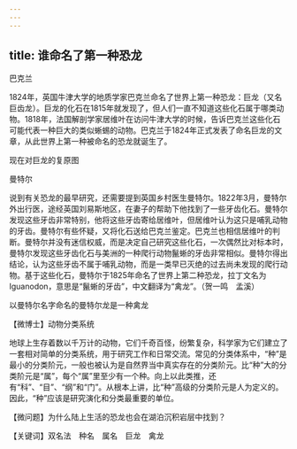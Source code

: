 ```yaml
---
---
---
```

title: 谁命名了第一种恐龙
---




巴克兰



1824年，英国牛津大学的地质学家巴克兰命名了世界上第一种恐龙：巨龙（又名巨齿龙）。巨龙的化石在1815年就发现了，但人们一直不知道这些化石属于哪类动物。1818年，法国解剖学家居维叶在访问牛津大学的时候，告诉巴克兰这些化石可能代表一种巨大的类似蜥蜴的动物。巴克兰于1824年正式发表了命名巨龙的文章，从此世界上第一种被命名的恐龙就诞生了。

现在对巨龙的复原图



曼特尔



说到有关恐龙的最早研究，还需要提到英国乡村医生曼特尔。1822年3月，曼特尔外出行医，途经英国刘易斯地区，在妻子的帮助下他找到了一些牙齿化石。曼特尔发现这些牙齿非常特别，他将这些牙齿寄给居维叶，但居维叶认为这只是哺乳动物的牙齿。曼特尔有些怀疑，又将化石送给巴克兰鉴定。巴克兰也相信居维叶的判断。曼特尔并没有迷信权威，而是决定自己研究这些化石，一次偶然比对标本时，曼特尔发现这些牙齿化石与美洲的一种爬行动物鬣蜥的牙齿非常相似。曼特尔得出结论，认为这些牙齿不属于哺乳动物，而是一类早已灭绝的过去尚未发现的爬行动物。基于这些化石，曼特尔于1825年命名了世界上第二种恐龙，拉丁文名为Iguanodon，意思是“鬣蜥的牙齿”，中文翻译为“禽龙”。（贺一鸣　孟溪）

以曼特尔名字命名的曼特尔龙是一种禽龙





【微博士】动物分类系统

地球上生存着数以千万计的动物，它们千奇百怪，纷繁复杂，科学家为它们建立了一套相对简单的分类系统，用于研究工作和日常交流。常见的分类体系中，“种”是最小的分类阶元，一般也被认为是自然界当中真实存在的分类阶元。比“种”大的分类阶元是“属”，每个“属”里至少有一个种。向上以此类推，还有“科”、“目”、“纲”和“门”。从根本上讲，比“种”高级的分类阶元是人为定义的。因此，“种”应该是研究演化和分类最重要的单位。

【微问题】为什么陆上生活的恐龙也会在湖泊沉积岩层中找到？

【关键词】双名法　种名　属名　巨龙　禽龙